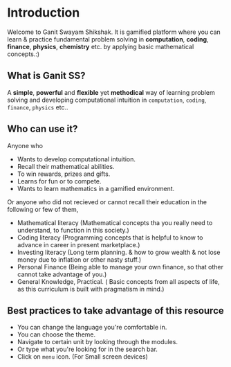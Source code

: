 # Introduction
 
Welcome to Ganit Swayam Shikshak. It is gamified platform where you can learn & practice fundamental problem solving in **computation**, **coding**, **finance**, **physics**, **chemistry** etc. by applying basic mathematical concepts.:)

## What is Ganit SS?

A **simple**, **powerful** and **flexible** yet **methodical** way of learning problem solving and developing computational intuition in `computation`, `coding`, `finance`, `physics` etc..

## Who can use it?

Anyone who
- Wants to develop computational intuition.
- Recall their mathematical abilities.
- To win rewards, prizes and gifts.
- Learns for fun or to compete.
- Wants to learn mathematics in a gamified environment.

Or anyone who did not recieved or cannot recall their education in the following or few of them,
- Mathematical literacy (Mathematical concepts tha you really need to understand, to function in this society.)
- Coding literacy (Programming concepts that is helpful to know to advance in career in present marketplace.)
- Investing literacy (Long term planning. & how to grow wealth & not lose money due to inflation or other nasty stuff.)
- Personal Finance (Being able to manage your own finance, so that other cannot take advantage of you.)
- General Knowledge, Practical. ( Basic concepts from all aspects of life, as this curriculum is built with pragmatism in mind.)

## Best practices to take advantage of this resource
- You can change the language you're comfortable in.
- You can choose the theme.
- Navigate to certain unit by looking through the modules.
- Or type what you're looking for in the search bar.
- Click on `menu` icon. (For Small screen devices)
